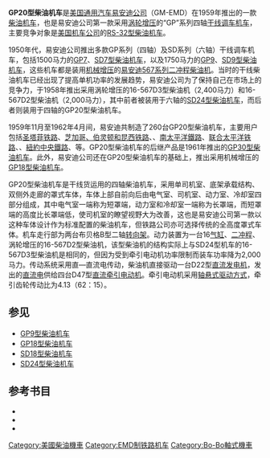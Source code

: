 {{noteTA
|G1 = Railway
}}
{{Infobox Locomotive
| name = GP20
| image = ATSF_3055_19871200_CA_San_Bernardino.jpg
| caption = [[艾奇遜，托皮卡和聖塔菲鐵路|圣塔菲铁路]]的GP20型柴油机车
| type = [[柴油机车|柴油机车]]
| origin = {{USA}}
| designer = 
| builder = [[通用汽车|GM]]-[[易安迪|EMD]]
| buildmodel = 
| serialnumber = 
| builddate  = 1959年—1962年
| totalproduction  = 260台
| user = 
| aarwheels = B-B
| uicclass = [[Bo'Bo'|Bo'Bo']]
| gauge = 1,435毫米
| bogies = 
| wheeldiameter = 1,016毫米（40英寸）
| axleload = 
| wheelbase =
| minimumcurve = 
| length = 17,120毫米（56英尺2英寸）
| width = 3,124毫米（10英尺3英寸）
| height = 4,420毫米（14英尺6英寸）
| framesize = 
| weight = 120公吨（240,000磅）
| fueltype = 
| fuelcap = 
| lubecap = 
| coolantcap = 
| watercap = 
| sandcap = 
| enginetype =  [[易安迪567系列柴油机|EMD 16- 567D2]]
| enginepower = 2,000马力
| transmission = 直—直流电
| generator =  GM D22
| tractionmotors = GM D47
| topspeed = 105公里/小时（65英里/小时）
| sustainedspeed = 19公里/小时（12英里/小时）
| poweroutput = 
| tractiveeffort = 284千牛（64,000磅，起动）<br />200千牛（45,000磅，持续）
| locobrakes = [[空气制动|空气制动]]、[[电阻制动|电阻制动]]
| locobrakepower = 
| locobrakeforce = 
| trainbrakes = 
| safety = 
| notes =
}}
'''GP20型柴油机车'''是[[美国|美国]][[通用汽车|通用汽车]][[易安迪|易安迪公司]]（GM-EMD）在1959年推出的一款[[柴油机车|柴油机车]]，也是易安迪公司第一款采用[[渦輪增壓器|涡轮增压]]的“GP”系列四轴[[干线调车机车|干线调车机车]]，主要竞争对象是[[美国机车公司|美国机车公司]]的[[RS-32型柴油机车|RS-32型柴油机车]]。

1950年代，易安迪公司推出多款GP系列（四轴）及SD系列（六轴）干线调车机车，包括1500马力的[[GP7型柴油机车|GP7]]、[[SD7型柴油机车|SD7型柴油机车]]，以及1750马力的[[GP9型柴油机车|GP9]]、[[SD9型柴油机车|SD9型柴油机车]]，这些机车都是装用[[机械增压器|机械增压]]的[[易安迪567系列柴油机|易安迪567系列]][[两冲程循环|二冲程]][[柴油引擎|柴油机]]。当时的干线柴油机车已经出现了提高单机功率的发展趋势，易安迪公司为了保持自己在市场上的竞争力，于1958年推出采用涡轮增压的16-567D3型柴油机（2,400马力）和16-567D2型柴油机（2,000马力），其中前者被装用于六轴的[[SD24型柴油机车|SD24型柴油机车]]，而后者则装用于四轴的GP20型柴油机车。

1959年11月至1962年4月间，易安迪共制造了260台GP20型柴油机车，主要用户包括[[艾奇遜，托皮卡和聖塔菲鐵路|圣塔菲铁路]]、[[芝加哥、伯靈頓和昆西鐵路|芝加哥、伯灵顿和昆西铁路]]、{{tsl|en|Great Northern Railway (U.S.)|大北方铁路 (美国)|大北方铁路}}、[[南太平洋鐵路|南太平洋鐵路]]、[[聯合太平洋鐵路|联合太平洋铁路]]、{{tsl|en|St. Louis Southwestern Railway|圣路易斯西南铁路}}、[[紐約中央鐵路|紐約中央鐵路]]、{{tsl|en|Western Pacific Railroad|西太平洋铁路}}等。GP20型柴油机车的后继产品是1961年推出的[[GP30型柴油机车|GP30型柴油机车]]。此外，易安迪公司还在GP20型柴油机车的基础上，推出采用机械增压的[[GP18型柴油机车|GP18型柴油机车]]。

GP20型柴油机车是干线货运用的四轴柴油机车，采用单司机室、底架承载结构、双侧外走廊的罩式车体，车体上部自前向后由电气室、司机室、动力室、冷却室四部分组成，其中电气室一端称为短罩端，动力室和冷却室一端称为长罩端，而短罩端的高度比长罩端低，使司机室的瞭望视野大为改善，这也是易安迪公司第一款以这种车体设计作为标准配置的柴油机车，但铁路公司亦可选择传统的全高度罩式车体。机车走行部为两台布贝格B型二轴[[转向架|转向架]]。动力装置为一台16[[气缸|气缸]]、[[二冲程|二冲程]]、涡轮增压的16-567D2型柴油机，该型柴油机的结构实际上与SD24型机车的16-567D3型柴油机是相同的，但因为受到牵引电动机功率限制而装车功率降为2,000马力。传动系统采用直—直流电传动，柴油机直接驱动一台D22型[[直流发电机|直流发电机]]，发出的[[直流电|直流电]]供给四台D47型[[直流电动机|直流]][[牵引电动机|牵引电动机]]。牵引电动机采用[[轴悬式驱动方式|轴悬式驱动方式]]，牵引齿轮传动比为4.13（62：15）。

== 参见 ==
*[[GP9型柴油机车|GP9型柴油机车]]
*[[GP18型柴油机车|GP18型柴油机车]]
*[[SD18型柴油机车|SD18型柴油机车]]
*[[SD24型柴油机车|SD24型柴油机车]]

== 参考书目 ==
* {{cite book | last = Solomon | first = Brian | authorlink = | year = 2000 | title = ''The American Diesel Locomotive'' | url = https://archive.org/details/americandiesello0000solo | location = Osceola, WI, USA | publisher = MBI Publishing | page = | isbn = 0760306664 }}
* {{cite book | last = Solomon | first = Brian | authorlink = | year = 2006 | title = ''EMD Locomotives'' | url = https://archive.org/details/emdlocomotives0000solo | location = St. Paul, MN, USA | publisher = Voyageur Press | page = | isbn = 9780760323960 }}
* {{cite book | last = Solomon | first = Brian | authorlink = | year = 2012 | title = ''North American Locomotives: A Railroad-by-Railroad Photohistory'' | location = Minneapolis, MN, USA | publisher = Voyageur Press | page =  | isbn = 9780760343708 }}

{{易安迪柴油機車}}
{{Portal bar|鐵路}}

{{DEFAULTSORT:GP20}}
[[Category:美國柴油機車|Category:美國柴油機車]]
[[Category:EMD制铁路机车|Category:EMD制铁路机车]]
[[Category:Bo-Bo軸式機車|Category:Bo-Bo軸式機車]]